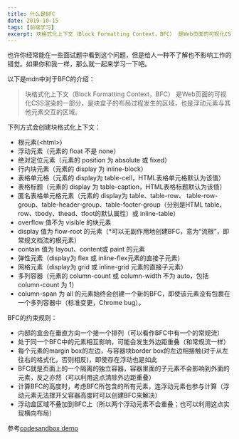 ```yaml
---
title: 什么是BFC
date: 2019-10-15
tags: [前端学习]
excerpt: 块格式化上下文（Block Formatting Context，BFC） 是Web页面的可视化CSS渲染的一部分，是块盒子的布局过程发生的区域，也是浮动元素与其他元素交互的区域。
---
```


  也许你经常能在一些面试题中看到这个问题，但是给人一种不了解也不影响工作的错觉。如果你和我一样，那么就一起来学习一下吧。

  以下是mdn中对于BFC的介绍：
  
  > 块格式化上下文（Block Formatting Context，BFC） 是Web页面的可视化CSS渲染的一部分，是块盒子的布局过程发生的区域，也是浮动元素与其他元素交互的区域。

  下列方式会创建块格式化上下文：
  - 根元素(<html\>)
  - 浮动元素（元素的 float 不是 none）
  - 绝对定位元素（元素的 position 为 absolute 或 fixed）
  - 行内块元素（元素的 display 为 inline-block）
  - 表格单元格（元素的 display为 table-cell，HTML表格单元格默认为该值）
  - 表格标题（元素的 display 为 table-caption，HTML表格标题默认为该值）
  - 匿名表格单元格元素（元素的 display为 table、table-row、 table-row-group、table-header-group、table-footer-group（分别是HTML table、row、tbody、thead、tfoot的默认属性）或 inline-table）
  - overflow 值不为 visible 的块元素
  - display 值为 flow-root 的元素（*可以无副作用地创建BFC，意为“流根”，即常规文档流的根元素）
  - contain 值为 layout、content或 paint 的元素
  - 弹性元素（display为 flex 或 inline-flex元素的直接子元素）
  - 网格元素（display为 grid 或 inline-grid 元素的直接子元素）
  - 多列容器（元素的 column-count 或 column-width 不为 auto，包括 column-count 为 1）
  - column-span 为 all 的元素始终会创建一个新的BFC，即使该元素没有包裹在一个多列容器中（标准变更，Chrome bug）。


  BFC的约束规则：

  - 内部的盒会在垂直方向一个接一个排列（可以看作BFC中有一个的常规流）
  - 处于同一个BFC中的元素相互影响，可能会发生外边距重叠（和常规流一样）
  - 每个元素的margin box的左边，与容器块border box的左边相接触(对于从左往右的格式化，否则相反)，即使存在浮动也是如此
  - BFC就是页面上的一个隔离的独立容器，容器里面的子元素不会影响到外面的元素，反之亦然（可以利用这点清除外边距重叠）
  - 计算BFC的高度时，考虑BFC所包含的所有元素，连浮动元素也参与计算（浮动元素无法撑开父容器高度时可以创建BFC来解决）
  - 浮动盒区域不叠加到BFC上（所以两个浮动元素不会重叠；也可以利用这点实现横向布局）

 参考<a href="https://codesandbox.io/s/bfc-practice-e75bz" target="__blank">codesandbox demo</a>

